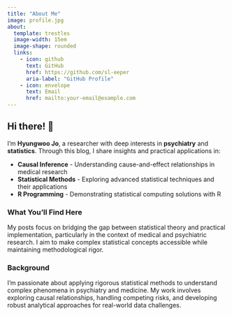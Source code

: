 ```yaml
---
title: "About Me"
image: profile.jpg
about:
  template: trestles
  image-width: 15em
  image-shape: rounded
  links:
    - icon: github
      text: GitHub
      href: https://github.com/sl-eeper
      aria-label: "GitHub Profile"
    - icon: envelope
      text: Email
      href: mailto:your-email@example.com
---
```


## Hi there! 👋

I'm **Hyungwoo Jo**, a researcher with deep interests in **psychiatry** and **statistics**. Through this blog, I share insights and practical applications in:

- **Causal Inference** - Understanding cause-and-effect relationships in medical research
- **Statistical Methods** - Exploring advanced statistical techniques and their applications  
- **R Programming** - Demonstrating statistical computing solutions with R

### What You'll Find Here

My posts focus on bridging the gap between statistical theory and practical implementation, particularly in the context of medical and psychiatric research. I aim to make complex statistical concepts accessible while maintaining methodological rigor.

### Background

I'm passionate about applying rigorous statistical methods to understand complex phenomena in psychiatry and medicine. My work involves exploring causal relationships, handling competing risks, and developing robust analytical approaches for real-world data challenges.